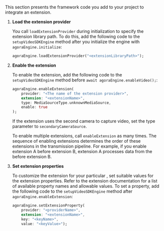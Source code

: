 <PlatformWrapper platform="flutter">

This section presents the framework code you add to your <Vpl k="NAME" /> project to integrate an extension.

1.  **Load the extension provider**

    You call `loadExtensionProvider` during <Vg k="ENGINE" /> initialization to specify the extension library path. To do this, add the following code to the `setupVideoSDKEngine` method after you initialize the engine with `agoraEngine.initialize`:

    ``` dart
    agoraEngine.loadExtensionProvider("<extensionLibraryPath>");
    ````

1.  **Enable the extension**

    To enable the extension, add the following code to the `setupVideoSDKEngine` method before `await agoraEngine.enableVideo();`:

    ``` dart
    agoraEngine.enableExtension(
        provider: "<The name of the extension provider>",
        extension: "<extensionName>",
        type: MediaSourceType.unknownMediaSource,
        enable: true
    );
    ```
    If the extension uses the second camera to capture video, set the type parameter to `secondaryCameraSource`.

    To enable multiple extensions, call `enableExtension` as many times. The sequence of enabling extensions determines the order of these extensions in the transmission pipeline. For example, if you enable extension A before extension B, extension A processes data from the <Vg k="VSDK" /> before extension B.

1. **Set extension properties**

    To customize the extension for your particular <Vpl k="CLIENT" />, set suitable values for the extension properties. Refer to the extension documentation for a list of available property names and allowable values. To set a property, add the following code to the `setupVideoSDKEngine` method after `agoraEngine.enableExtension`:

    ``` dart
    agoraEngine.setExtensionProperty(
        provider: "<providerName>",
        extension: "<extensionName>",
        key: "<keyName>",
        value: "<keyValue>");
    ```

</PlatformWrapper>
